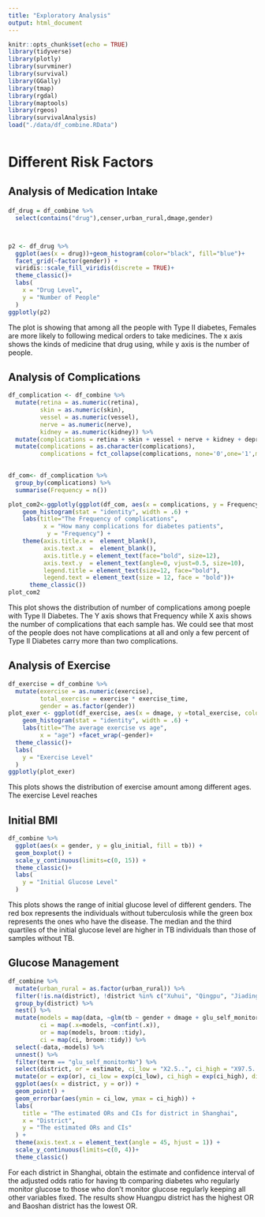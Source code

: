 ```yaml
---
title: "Exploratory Analysis"
output: html_document
---
```


```r
knitr::opts_chunk$set(echo = TRUE)
library(tidyverse)
library(plotly)
library(survminer)
library(survival)
library(GGally)
library(tmap)
library(rgdal)
library(maptools)
library(rgeos)
library(survivalAnalysis)
load("./data/df_combine.RData")

```

<div style="margin-bottom:50px;">
</div>

# Different Risk Factors {.tabset .tabset-fade .tabset-pills}

<div style="margin-bottom:30px;">
</div>

## Analysis of Medication Intake

<div style="margin-bottom:20px;">
</div>

```r
df_drug = df_combine %>% 
  select(contains("drug"),censer,urban_rural,dmage,gender) 



p2 <- df_drug %>% 
  ggplot(aes(x = drug))+geom_histogram(color="black", fill="blue")+
  facet_grid(~factor(gender)) + 
  viridis::scale_fill_viridis(discrete = TRUE)+
  theme_classic()+
  labs(
    x = "Drug Level",
    y = "Number of People"
  )
ggplotly(p2)
```

The plot is showing that among all the people with Type II diabetes, Females are more likely to following medical orders to take medicines. The x axis shows the kinds of medicine that drug using, while y axis is the number of people. 

## Analysis of Complications
```r
df_complication <- df_combine %>% 
  mutate(retina = as.numeric(retina),
         skin = as.numeric(skin),
         vessel = as.numeric(vessel),
         nerve = as.numeric(nerve),
         kidney = as.numeric(kidney)) %>% 
  mutate(complications = retina + skin + vessel + nerve + kidney + depression) %>%
  mutate(complications = as.character(complications),
         complications = fct_collapse(complications, none='0',one='1',more_than_two= as.character(c(2:6))))
  

df_com<- df_complication %>% 
  group_by(complications) %>% 
  summarise(Frequency = n())

plot_com2<-ggplotly(ggplot(df_com, aes(x = complications, y = Frequency, fill=complications)) +
    geom_histogram(stat = "identity", width = .6) +
    labs(title="The Frequency of complications",
          x = "How many complications for diabetes patients",
           y = "Frequency") +
    theme(axis.title.x =  element_blank(),
          axis.text.x  =  element_blank(), 
          axis.title.y = element_text(face="bold", size=12),
          axis.text.y  = element_text(angle=0, vjust=0.5, size=10),
          legend.title = element_text(size=12, face="bold"),
          legend.text = element_text(size = 12, face = "bold"))+
      theme_classic())
plot_com2
```

This plot shows the distribution of number of complications among poeple with Type II Diabetes. The Y axis shows that Frequency while X axis shows the number of complications that each sample has. We could see that most of the people does not have complications at all and only a few percent of Type II Diabetes carry more than two complications. 

## Analysis of Exercise

```r
df_exercise = df_combine %>% 
  mutate(exercise = as.numeric(exercise),
         total_exercise = exercise * exercise_time,
         gender = as.factor(gender))
plot_exer <- ggplot(df_exercise, aes(x = dmage, y =total_exercise, colour=dmage)) +
    geom_histogram(stat = "identity", width = .6) +
    labs(title="The average exercise vs age",
         x = "age") +facet_wrap(~gender)+
  theme_classic()+
  labs(
    y = "Exercise Level"
  )
ggplotly(plot_exer)
```

This plots shows the distribution of exercise amount among different ages. The exercise Level reaches 

## Initial BMI

```r
df_combine %>% 
  ggplot(aes(x = gender, y = glu_initial, fill = tb)) +
  geom_boxplot() +
  scale_y_continuous(limits=c(0, 15)) +
  theme_classic()+
  labs(
    y = "Initial Glucose Level"
  )
```

This plots shows the range of initial glucose level of different genders. The red box represents the individuals without tuberculosis while the green box represents the ones who have the disease. The median and the third quartiles of the initial glucose level are higher in TB individuals than those of samples without TB.

## Glucose Management

```r
df_combine %>% 
  mutate(urban_rural = as.factor(urban_rural)) %>% 
  filter(!is.na(district), !district %in% c("Xuhui", "Qingpu", "Jiading")) %>% 
  group_by(district) %>% 
  nest() %>% 
  mutate(models = map(data, ~glm(tb ~ gender + dmage + glu_self_monitor, data = .x, family = binomial())),
         ci = map(.x=models, ~confint(.x)),
         or = map(models, broom::tidy),
         ci = map(ci, broom::tidy)) %>% 
  select(-data,-models) %>% 
  unnest() %>% 
  filter(term == "glu_self_monitorNo") %>% 
  select(district, or = estimate, ci_low = "X2.5..", ci_high = "X97.5..") %>% 
  mutate(or = exp(or), ci_low = exp(ci_low), ci_high = exp(ci_high), district = fct_reorder(district, or)) %>% 
  ggplot(aes(x = district, y = or)) + 
  geom_point() + 
  geom_errorbar(aes(ymin = ci_low, ymax = ci_high)) +
  labs(
    title = "The estimated ORs and CIs for district in Shanghai",
    x = "District",
    y = "The estimated ORs and CIs"
  ) +
  theme(axis.text.x = element_text(angle = 45, hjust = 1)) +
  scale_y_continuous(limits=c(0, 4))+
  theme_classic()
```

For each district in Shanghai, obtain the estimate and confidence interval of the adjusted odds ratio for having tb comparing diabetes who regularly monitor glucose to those who don't monitor glucose regularly keeping all other variables fixed. The results show Huangpu district has the highest OR and Baoshan district has the lowest OR.

